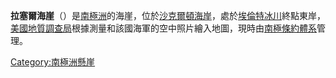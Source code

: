 {{coord|82|21|S|161|6|E|display=title}}

'''拉塞爾海崖'''（{{lang-en|Russell Bluff}}）是[[南極洲|南極洲]]的海崖，位於[[沙克爾頓海岸|沙克爾頓海岸]]，處於[[埃倫特冰川|埃倫特冰川]]終點東岸，[[美國地質調查局|美國地質調查局]]根據測量和該國海軍的空中照片繪入地圖，現時由[[南極條約體系|南極條約體系]]管理。

{{DEFAULTSORT:Russell Bluff}}
[[Category:南極洲懸崖|Category:南極洲懸崖]]


{{ShackletonCoast-geo-stub}}